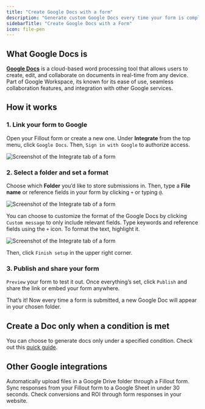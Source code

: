 ```yaml
---
title: "Create Google Docs with a form"
description: "Generate custom Google Docs every time your form is completed. Share your form as a link or embed it on your website."
sidebarTitle: "Create Google Docs with a Form"
icon: file-pen
---
```


## What Google Docs is

[**Google Docs**](https://www.google.com/docs/about/) is a cloud-based word processing tool that allows users to create, edit, and collaborate on documents in real-time from any device. Part of Google Workspace, its known for its ease of use, seamless collaboration features, and integration with other Google services.

## How it works

### 1. Link your form to Google

Open your Fillout form or create a new one. Under **Integrate** from the top menu, click `Google Docs`. Then, `Sign in with Google` to authorize access.

<Frame>
  <img src="/images/Screenshot2025-02-17at10.44.28AM.png" alt="Screenshot of the Integrate tab of a form" />
</Frame>

### 2. Select a folder and set a format

Choose which **Folder** you’d like to store submissions in. Then, type a **File name** or reference fields in your form by clicking `+` or typing `@`.

<Frame>
  <img src="/images/Screenshot2025-02-17at10.42.43AM.png" alt="Screenshot of the Integrate tab of a form" />
</Frame>

You can choose to customize the format of the Google Docs by clicking `Custom message` to only include relevant fields. Type keywords and reference fields using the `+` icon. To format the text, highlight it.

<Frame>
  <img src="/images/Screenshot2025-02-17at10.43.11AM.png" alt="Screenshot of the Integrate tab of a form" />
</Frame>

Then, click `Finish setup` in the upper right corner.

### 3. Publish and share your form

`Preview` your form to test it out. Once everything’s set, click `Publish` and share the link or embed your form anywhere.

That’s it\! Now every time a form is submitted, a new Google Doc will appear in your chosen folder.

## Create a Doc only when a condition is met

You can choose to generate docs only under a specified condition. Check out this [quick guide](/help/conditional-integration#bbe44591cc624d09b3cf1198e66b75e0).

## Other Google integrations

<CardGroup cols={3}>
  <Card title="Upload files to Google Drive with a form" href="/help/google-drive" icon="google-drive" iconType="regular" color="#FFC738">
    Automatically upload files in a Google Drive folder through a Fillout form.
  </Card>
  <Card title="How to create a Google Sheets form" href="/help/google-sheets" icon="file-spreadsheet" iconType="regular" color="#FFC738">
    Sync responses from your Fillout form to a Google Sheet in under 30 seconds.
  </Card>
  <Card title="Track data with Google Tag Manager" href="/help/google-tag-manager" icon="tags" iconType="regular" color="#FFC738">
    Check conversions and ROI through form responses in your website.
  </Card>
</CardGroup>
